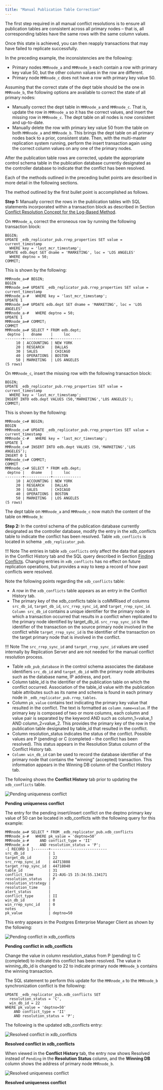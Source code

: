 ```yaml
---
title: "Manual Publication Table Correction"
---
```


<div id="manual_publication_table_correction_log_based" class="registered_link"></div>

The first step required in all manual conflict resolutions is to ensure all publication tables are consistent across all primary nodes – that is, all corresponding tables have the same rows with the same column values.

Once this state is achieved, you can then reapply transactions that may have failed to replicate successfully.

In the preceding example, the inconsistencies are the following:

-   Primary nodes `MMRnode_a` and `MMRnode_b` each contain a row with primary key value 50, but the other column values in the row are different.
-   Primary node `MMRnode_c` does not have a row with primary key value 50.

Assuming that the correct state of the dept table should be the one in `MMRnode_b`, the following options are available to correct the state of all primary nodes:

-   Manually correct the dept table in `MMRnode_a` and `MMRnode_c`. That is, update the row in `MMRnode_a` so it has the correct values, and insert the missing row in `MMRnode_c`. The dept table on all nodes is now consistent and up-to-date.
-   Manually delete the row with primary key value 50 from the table on both `MMRnode_a` and `MMRnode_b`. This brings the dept table on all primary nodes back to a prior, consistent state. Then, with the multi-master replication system running, perform the insert transaction again using the correct column values on any one of the primary nodes.

After the publication table rows are corrected, update the appropriate control schema table in the publication database currently designated as the controller database to indicate that the conflict has been resolved.

Each of the methods outlined in the preceding bullet points are described in more detail in the following sections.

The method outlined by the first bullet point is accomplished as follows.

**Step 1:** Manually correct the rows in the publication tables with SQL statements incorporated within a transaction block as described in Section [Conflict Resolution Concept for the Log-Based Method](02_conflict_resolution_for_log_based/#conflict_resolution_for_log_based).

On `MMRnode_a`, correct the erroneous row by running the following transaction block:

```text
BEGIN;
UPDATE _edb_replicator_pub.rrep_properties SET value = current_timestamp
  WHERE key = 'last_mcr_timestamp';
UPDATE edb.dept SET dname = 'MARKETING', loc = 'LOS ANGELES'
  WHERE deptno = 50;
COMMIT;
```

This is shown by the following:

```text
MMRnode_a=# BEGIN;
BEGIN
MMRnode_a=# UPDATE _edb_replicator_pub.rrep_properties SET value = current_timestamp
MMRnode_a-#   WHERE key = 'last_mcr_timestamp';
UPDATE 1
MMRnode_a=# UPDATE edb.dept SET dname = 'MARKETING', loc = 'LOS ANGELES'
MMRnode_a-#   WHERE deptno = 50;
UPDATE 1
MMRnode_a=# COMMIT;
COMMIT
MMRnode_a=# SELECT * FROM edb.dept;
 deptno |   dname    |     loc
--------+------------+-------------
     10 | ACCOUNTING | NEW YORK
     20 | RESEARCH   | DALLAS
     30 | SALES      | CHICAGO
     40 | OPERATIONS | BOSTON
     50 | MARKETING  | LOS ANGELES
(5 rows)
```

On `MMRnode_c`, insert the missing row with the following transaction block:

```text
BEGIN;
UPDATE _edb_replicator_pub.rrep_properties SET value = current_timestamp
  WHERE key = 'last_mcr_timestamp';
INSERT INTO edb.dept VALUES (50,'MARKETING','LOS ANGELES');
COMMIT;
```

This is shown by the following:

```text
MMRnode_c=# BEGIN;
BEGIN
MMRnode_c=# UPDATE _edb_replicator_pub.rrep_properties SET value = current_timestamp
MMRnode_c-#   WHERE key = 'last_mcr_timestamp';
UPDATE 1
MMRnode_c=# INSERT INTO edb.dept VALUES (50,'MARKETING','LOS ANGELES');
INSERT 0 1
MMRnode_c=# COMMIT;
COMMIT
MMRnode_c=# SELECT * FROM edb.dept;
 deptno |   dname    |     loc
--------+------------+-------------
     10 | ACCOUNTING | NEW YORK
     20 | RESEARCH   | DALLAS
     30 | SALES      | CHICAGO
     40 | OPERATIONS | BOSTON
     50 | MARKETING  | LOS ANGELES
(5 rows)
```

The dept table on `MMRnode_a` and `MMRnode_c` now match the content of the table on `MMRnode_b`:

**Step 2:** In the control schema of the publication database currently designated as the controller database, modify the entry in the xdb_conflicts table to indicate the conflict has been resolved. Table `xdb_conflicts` is located in schema `_edb_replicator_pub`.

!!! Note
    The entries in table `xdb_conflicts` only affect the data that appears in the Conflict History tab and the SQL query described in Section [Finding Conflicts](../09_manual_conflict_resolution_trigger_based_method/01_find_conflict/#find_conflict). Changing entries in `xdb_conflicts` has no effect on future replication operations, but provides a way to keep a record of how past conflicts were resolved.

Note the following points regarding the `xdb_conflicts` table:

-   A row in the `xdb_conflicts` table appears as an entry in the Conflict History tab.
-   The primary key of the xdb_conflicts table is coMMRised of columns `src_db_id`, `target_db_id`, `src_rrep_sync_id`, and `target_rrep_sync_id`. `Column src_db_id` contains a unique identifier for the primary node in which a transaction occurred that results in a conflict when replicated to the primary node identified by target_db_id. `src_rrep_sync_id` is the identifier of the transaction on the source primary node involved in the conflict while `target_rrep_sync_id` is the identifier of the transaction on the target primary node that is involved in the conflict. 

  !!! Note
    The ``src_rrep_sync_id`` and ``target_rrep_sync_id`` values are used internally by Replication Server and are not needed for the manual conflict resolution process.

-   Table `xdb_pub_database` in the control schema associates the database identifiers `src_db_id` and `target_db_id` with the primary node attributes such as the database name, IP address, and port.
-   Column table_id is the identifier of the publication table on which the conflict occurred. Association of the table_id value with the publication table attributes such as its name and schema is found in each primary node in `_edb_replicator_pub.rrep_tables`.
-   Column `pk_value` contains text indicating the primary key value that resulted in the conflict. The text is formatted as `column_name=value`. If the primary key is composed of two or more columns, each column and value pair is separated by the keyword AND such as column_1=value_1 AND column_2=value_2. This provides the primary key of the row in the publication table designated by table_id that resulted in the conflict.
-   Column resolution_status indicates the status of the conflict. Possible values are P (pending) or C (completed – the conflict has been resolved). This status appears in the Resolution Status column of the Conflict History tab.
-   `Column win_db_id` can be used to record the database identifier of the primary node that contains the “winning” (accepted) transaction. This information appears in the Winning DB column of the Conflict History tab.

The following shows the **Conflict History** tab prior to updating the `xdb_conflicts` table.

![Pending uniqueness conflict](../../../images/image160.png)

**Pending uniqueness conflict**

The entry for the pending insert/insert conflict on the deptno primary key value of 50 can be located in xdb_conflicts with the following query for this example:

```text
MMRnode_a=# SELECT * FROM _edb_replicator_pub.xdb_conflicts
MMRnode_a-#   WHERE pk_value = 'deptno=50'
MMRnode_a-#     AND conflict_type = 'II'
MMRnode_a-#     AND resolution_status = 'P';
-[ RECORD 1 ]-------+--------------------------
src_db_id           | 1
target_db_id        | 22
src_rrep_sync_id    | 44713808
target_rrep_sync_id | 44718040
table_id            | 31
conflict_time       | 21-AUG-15 15:34:55.134171
resolution_status   | P
resolution_strategy |
resolution_time     |
alert_status        |
conflict_type       | II
win_db_id           | 0
win_rrep_sync_id    | 0
notes               |
pk_value            | deptno=50
```

This entry appears in the Postgres Enterprise Manager Client as shown by the following:

![Pending conflict in xdb_conflicts](../../../images/image161.png)

**Pending conflict in xdb_conflicts**

Change the value in column resolution_status from P (pending) to C (completed) to indicate this conflict has been resolved. The value in winning_db_id is changed to 22 to indicate primary node `MMRnode_b` contains the winning transaction.

The SQL statement to perform this update for the `MMRnode_a` to the `MMRnode_b` synchronization conflict is the following:

```text
UPDATE _edb_replicator_pub.xdb_conflicts SET
  resolution_status = 'C',
  win_db_id = 22
WHERE pk_value = 'deptno=50'
    AND conflict_type = 'II'
    AND resolution_status = 'P';
```

The following is the updated xdb_conflicts entry:

![Resolved conflict in xdb_conflicts](../../../images/image162.png)

**Resolved conflict in xdb_conflicts**

When viewed in the **Conflict History** tab, the entry now shows Resolved instead of `Pending` in the **Resolution Status** column, and the **Winning DB** column shows the address of primary node `MMRnode_b`.

![Resolved uniqueness conflict](../../../images/image163.png)

**Resolved uniqueness conflict**
